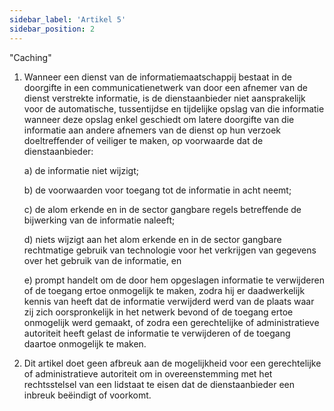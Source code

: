 ```yaml
---
sidebar_label: 'Artikel 5'
sidebar_position: 2
---
```


"Caching"

1. Wanneer een dienst van de informatiemaatschappij bestaat in de doorgifte in een communicatienetwerk van door een afnemer van de dienst verstrekte informatie, is de dienstaanbieder niet aansprakelijk voor de automatische, tussentijdse en tijdelijke opslag van die informatie wanneer deze opslag enkel geschiedt om latere doorgifte van die informatie aan andere afnemers van de dienst op hun verzoek doeltreffender of veiliger te maken, op voorwaarde dat de dienstaanbieder:

   a) de informatie niet wijzigt;

   b) de voorwaarden voor toegang tot de informatie in acht neemt;

   c) de alom erkende en in de sector gangbare regels betreffende de bijwerking van de informatie naleeft;

   d) niets wijzigt aan het alom erkende en in de sector gangbare rechtmatige gebruik van technologie voor het verkrijgen van gegevens over het gebruik van de informatie, en

   e) prompt handelt om de door hem opgeslagen informatie te verwijderen of de toegang ertoe onmogelijk te maken, zodra hij er daadwerkelijk kennis van heeft dat de informatie verwijderd werd van de plaats waar zij zich oorspronkelijk in het netwerk bevond of de toegang ertoe onmogelijk werd gemaakt, of zodra een gerechtelijke of administratieve autoriteit heeft gelast de informatie te verwijderen of de toegang daartoe onmogelijk te maken.

2. Dit artikel doet geen afbreuk aan de mogelijkheid voor een gerechtelijke of administratieve autoriteit om in overeenstemming met het rechtsstelsel van een lidstaat te eisen dat de dienstaanbieder een inbreuk beëindigt of voorkomt.
